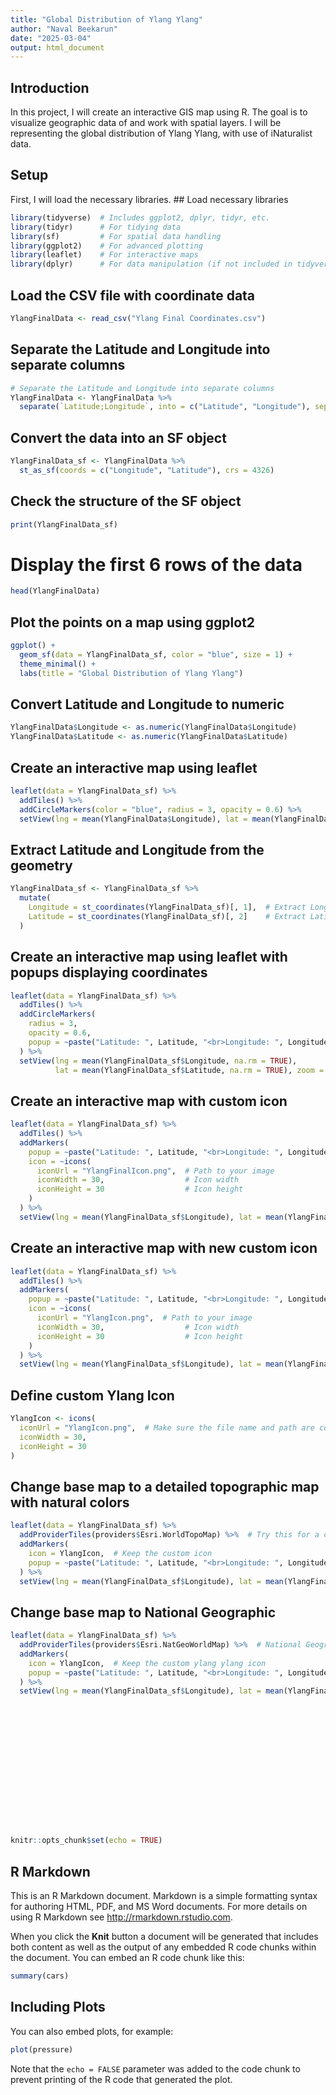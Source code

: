 ```yaml
---
title: "Global Distribution of Ylang Ylang"
author: "Naval Beekarun"
date: "2025-03-04"
output: html_document
---
```

## Introduction
In this project, I will create an interactive GIS map using R. The goal is to visualize geographic data of and work with spatial layers. I will be representing the global distribution of Ylang Ylang, with use of iNaturalist data.

## Setup
First, I will load the necessary libraries.
## Load necessary libraries
```r
library(tidyverse)  # Includes ggplot2, dplyr, tidyr, etc.
library(tidyr)      # For tidying data
library(sf)         # For spatial data handling
library(ggplot2)    # For advanced plotting
library(leaflet)    # For interactive maps
library(dplyr)      # For data manipulation (if not included in tidyverse)

```
## Load the CSV file with coordinate data
```r
YlangFinalData <- read_csv("Ylang Final Coordinates.csv")

```
## Separate the Latitude and Longitude into separate columns
```r
# Separate the Latitude and Longitude into separate columns
YlangFinalData <- YlangFinalData %>%
  separate(`Latitude;Longitude`, into = c("Latitude", "Longitude"), sep = ";")
```
## Convert the data into an SF object
```r
YlangFinalData_sf <- YlangFinalData %>%
  st_as_sf(coords = c("Longitude", "Latitude"), crs = 4326)
```
## Check the structure of the SF object
```r
print(YlangFinalData_sf)
```
# Display the first 6 rows of the data
```r
head(YlangFinalData)
```
## Plot the points on a map using ggplot2
```r
ggplot() +
  geom_sf(data = YlangFinalData_sf, color = "blue", size = 1) +
  theme_minimal() +
  labs(title = "Global Distribution of Ylang Ylang")
```
## Convert Latitude and Longitude to numeric
```r
YlangFinalData$Longitude <- as.numeric(YlangFinalData$Longitude)
YlangFinalData$Latitude <- as.numeric(YlangFinalData$Latitude)
```
## Create an interactive map using leaflet
```r
leaflet(data = YlangFinalData_sf) %>%
  addTiles() %>%
  addCircleMarkers(color = "blue", radius = 3, opacity = 0.6) %>%
  setView(lng = mean(YlangFinalData$Longitude), lat = mean(YlangFinalData$Latitude), zoom = 2)
```
## Extract Latitude and Longitude from the geometry
```r
YlangFinalData_sf <- YlangFinalData_sf %>%
  mutate(
    Longitude = st_coordinates(YlangFinalData_sf)[, 1],  # Extract Longitude
    Latitude = st_coordinates(YlangFinalData_sf)[, 2]    # Extract Latitude
  )
```
## Create an interactive map using leaflet with popups displaying coordinates
```r
leaflet(data = YlangFinalData_sf) %>%
  addTiles() %>%
  addCircleMarkers(
    radius = 3,
    opacity = 0.6,
    popup = ~paste("Latitude: ", Latitude, "<br>Longitude: ", Longitude)  # Show coordinates in the popup
  ) %>%
  setView(lng = mean(YlangFinalData_sf$Longitude, na.rm = TRUE), 
          lat = mean(YlangFinalData_sf$Latitude, na.rm = TRUE), zoom = 2)
```
## Create an interactive map with custom icon
```r
leaflet(data = YlangFinalData_sf) %>%
  addTiles() %>%
  addMarkers(
    popup = ~paste("Latitude: ", Latitude, "<br>Longitude: ", Longitude),
    icon = ~icons(
      iconUrl = "YlangFinalIcon.png",  # Path to your image
      iconWidth = 30,                  # Icon width
      iconHeight = 30                  # Icon height
    )
  ) %>%
  setView(lng = mean(YlangFinalData_sf$Longitude), lat = mean(YlangFinalData_sf$Latitude), zoom = 2)
```

## Create an interactive map with new custom icon
```r
leaflet(data = YlangFinalData_sf) %>%
  addTiles() %>%
  addMarkers(
    popup = ~paste("Latitude: ", Latitude, "<br>Longitude: ", Longitude),
    icon = ~icons(
      iconUrl = "YlangIcon.png",  # Path to your image
      iconWidth = 30,                  # Icon width
      iconHeight = 30                  # Icon height
    )
  ) %>%
  setView(lng = mean(YlangFinalData_sf$Longitude), lat = mean(YlangFinalData_sf$Latitude), zoom = 2)
```
## Define custom Ylang Icon
```r
YlangIcon <- icons(
  iconUrl = "YlangIcon.png",  # Make sure the file name and path are correct
  iconWidth = 30, 
  iconHeight = 30
)
```
## Change base map to a detailed topographic map with natural colors
```r
leaflet(data = YlangFinalData_sf) %>%
  addProviderTiles(providers$Esri.WorldTopoMap) %>%  # Try this for a colorful, labeled map
  addMarkers(
    icon = YlangIcon,  # Keep the custom icon
    popup = ~paste("Latitude: ", Latitude, "<br>Longitude: ", Longitude)
  ) %>%
  setView(lng = mean(YlangFinalData_sf$Longitude), lat = mean(YlangFinalData_sf$Latitude), zoom = 2)
```

## Change base map to National Geographic
```r
leaflet(data = YlangFinalData_sf) %>%
  addProviderTiles(providers$Esri.NatGeoWorldMap) %>%  # National Geographic base map
  addMarkers(
    icon = YlangIcon,  # Keep the custom ylang ylang icon
    popup = ~paste("Latitude: ", Latitude, "<br>Longitude: ", Longitude)
  ) %>%
  setView(lng = mean(YlangFinalData_sf$Longitude), lat = mean(YlangFinalData_sf$Latitude), zoom = 2)
```


```




  
```

```



```

```






```

```r
knitr::opts_chunk$set(echo = TRUE)
```

## R Markdown

This is an R Markdown document. Markdown is a simple formatting syntax for authoring HTML, PDF, and MS Word documents. For more details on using R Markdown see <http://rmarkdown.rstudio.com>.

When you click the **Knit** button a document will be generated that includes both content as well as the output of any embedded R code chunks within the document. You can embed an R code chunk like this:

```r
summary(cars)
```

## Including Plots

You can also embed plots, for example:

```r
plot(pressure)
```

Note that the `echo = FALSE` parameter was added to the code chunk to prevent printing of the R code that generated the plot.
